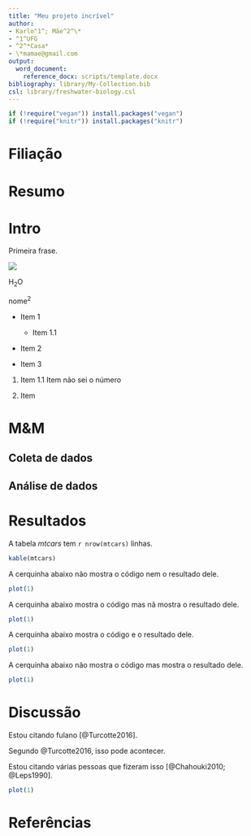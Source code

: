 ```yaml
---
title: "Meu projeto incrível"
author:
- Karlo^1^; Mãe^2^\*
- ^1^UFG
- ^2^*Casa*
- \*mamae@gmail.com
output: 
  word_document:
    reference_docx: scripts/template.docx
bibliography: library/My-Collection.bib
csl: library/freshwater-biology.csl
---
```


```r
if (!require("vegan")) install.packages("vegan")
if (!require("knitr")) install.packages("knitr")
```

<!-- https://github.com/citation-style-language/styles -->

# Filiação

# Resumo

# Intro
 
Primeira frase.

![](figures/meu-plot.png)

<!-- 
~~Eu~~ adoro *bolo* de **chocolate**. 
lklçfdsgjçlskfdjglçksfjglçkjsfdçlkgjçsflkgj
-->

H~2~O

nome^2^


- Item 1
  - Item 1.1

- Item 2

+ Item 3

1. Item
  1.1 Item não sei o número

2. Item

# M&M

## Coleta de dados

## Análise de dados


# Resultados

A tabela *mtcars* tem `r nrow(mtcars)` linhas.

```r
kable(mtcars)
```




A cerquinha abaixo não mostra o código nem o resultado dele.

```r
plot(1)
```

A cerquinha abaixo mostra o código mas nã mostra o resultado dele.

```r
plot(1)
```

A cerquinha abaixo mostra o código e o resultado dele.

```r
plot(1)
```

A cerquinha abaixo não mostra o código mas mostra o resultado dele.

```r
plot(1)
```



# Discussão

Estou citando fulano [@Turcotte2016].

Segundo @Turcotte2016, isso pode acontecer.

Estou citando várias pessoas que fizeram isso [@Chahouki2010; @Leps1990].

```r
plot(1)
```


# Referências
